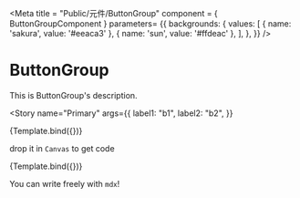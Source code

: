 
<Meta
  title = "Public/元件/ButtonGroup"
  component = { ButtonGroupComponent }
  parameters= {{
    backgrounds: {
      values: [
        { name: 'sakura', value: '#eeaca3' },
        { name: 'sun', value: '#ffdeac' },
      ],
    },
  }}
/>


# ButtonGroup

This is ButtonGroup's description.

<Story
  name="Primary"
  args={{
    label1: "b1",
    label2: "b2",
  }}
>
  {Template.bind({})}
</Story>

drop it in `Canvas` to get code

<Canvas>
  <Story
    name="Secondary"
    args={{
      primary: false,
      label: "Secondary",
    }}
  >
    {Template.bind({})}
  </Story>
</Canvas>

You can write freely with `mdx`!

<ArgsTable of={ButtonGroupComponent} />
